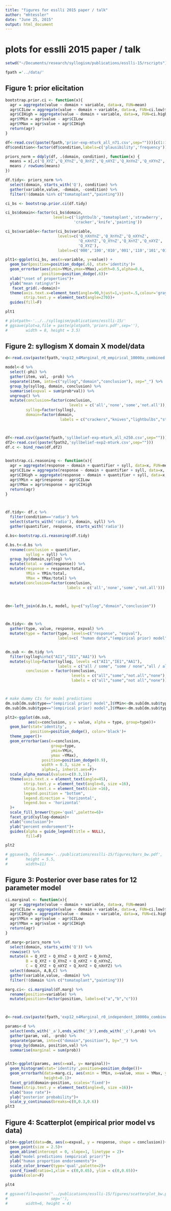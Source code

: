 ```yaml
---
title: "figures for esslli 2015 paper / talk"
author: "mhtessler"
date: "June 25, 2015"
output: html_document
---
```

# plots for esslli 2015 paper / talk

```r
setwd("~/Documents/research/syllogism/publications/esslli-15/rscripts")

fpath ='../data/'

```

## Figure 1: prior elicitation
```r
bootstrap.prior.ci <- function(x){
  agr = aggregate(value ~ domain + variable, data=x, FUN=mean)
  agr$CILow = aggregate(value ~ domain + variable, data=x, FUN=ci.low)$value
  agr$CIHigh = aggregate(value ~ domain + variable, data=x, FUN=ci.high)$value
  agr$YMin = agr$value - agr$CILow
  agr$YMax = agr$value + agr$CIHigh
  return(agr)
}

df<-read.csv((paste(fpath,'prior-exp-mturk_all_n71.csv',sep="")))[c(1:12,16)]
df$condition<-factor(df$condition,labels=c('plausibility','frequency'))

priors_norm = ddply(df, .(domain, condition), function(x) {
  means = x[,c('Q_XYZ','Q_XYnZ','Q_XnYZ','Q_nXYZ','Q_XnYnZ','Q_nXYnZ','Q_nXnYZ','Q_nXnYnZ')]
  means / rowSums(means)
})

df.tidy<- priors_norm %>%
  select(domain, starts_with('Q'), condition) %>%
  gather(variable,value, -domain, -condition) %>%
  filter(!(domain %in% c("tomatoplant","painting")))

ci_bs <- bootstrap.prior.ci(df.tidy)

ci_bs$domain<-factor(ci_bs$domain,
                     levels=c('lightbulb','tomatoplant','strawberry',
                              'cracker','knife','painting'))

ci_bs$variable<-factor(ci_bs$variable,
                       levels=c('Q_nXnYnZ','Q_XnYnZ','Q_nXYnZ',
                                'Q_nXnYZ','Q_XYnZ','Q_XnYZ','Q_nXYZ',
                                'Q_XYZ'),
                       labels=c('000','100','010','001','110','101','011','111'))

plt1<-ggplot(ci_bs, aes(x=variable, y=value)) + 
  geom_bar(position=position_dodge(.6), stat='identity')+
  geom_errorbar(aes(ymin=YMin,ymax=YMax),width=0.5,alpha=0.6,
                position=position_dodge(.6))+
  xlab("\nset of properties")+
  ylab("mean rating\n")+
   facet_grid(.~domain)+
  theme(axis.text.x=element_text(angle=90,hjust=1,vjust=.5,colour='gray50'),
        strip.text.y = element_text(angle=270))+
  guides(fill=F)

plt1

# plotpath<-'../../syllogism/publications/esslli-15/'
# ggsave(plot=a,file = paste(plotpath,'priors.pdf',sep=''), 
#        width = 8, height = 3.5)
```


## Figure 2: syllogism X domain X model/data

```r
d<-read.csv(paste(fpath,'exp12_n4Marginal_r0_empirical_10000a_combined.csv',sep=''))

model<-d %>% 
  select(-phi) %>%
  gather(item, val, -prob) %>%
  separate(item, into=c("syllog","domain","conclusion"), sep="_") %>%
  group_by(syllog, domain, conclusion) %>%
  summarise(expval = sum(prob*val)) %>%
  ungroup() %>%
  mutate(conclusion=factor(conclusion, 
                            levels = c('all','none','some','not.all')),
         syllog=factor(syllog),
         domain=factor(domain, 
                        labels = c("crackers","knives","lightbulbs","strawberries")))



df<-read.csv((paste(fpath,'syllbelief-exp-mturk_all_n250.csv',sep="")))
df2<-read.csv((paste(fpath2,'syllbelief-exp2-mturk.csv',sep="")))
df.c <- bind_rows(df,df2)


bootstrap.ci.reasoning <- function(x){
  agr = aggregate(response ~ domain + quantifier + syll, data=x, FUN=mean)
  agr$CILow = aggregate(response ~ domain + quantifier + syll, data=x, FUN=ci.low)$response
  agr$CIHigh = aggregate(response ~ domain + quantifier + syll, data=x, FUN=ci.high)$response
  agr$YMin = agr$response - agr$CILow
  agr$YMax = agr$response + agr$CIHigh
  return(agr)
}



df.tidy<- df.c %>% 
  filter(condition=='radio') %>%
  select(starts_with('radio'), domain, syll) %>%
  gather(quantifier, response, starts_with('radio'))

d.bs<-bootstrap.ci.reasoning(df.tidy)

d.bs.t<-d.bs %>%
  rename(conclusion = quantifier, 
         syllog = syll) %>%
  group_by(domain,syllog) %>%
  mutate(total = sum(response)) %>%
  mutate(response = response/total,
         YMin = YMin/total,
         YMax = YMax/total) %>%
  mutate(conclusion=factor(conclusion, 
                           labels = c('all','none','some','not.all')))



dm<-left_join(d.bs.t, model, by=c("syllog","domain","conclusion"))



dm.tidy<- dm %>% 
  gather(type, value, response, expval) %>%
  mutate(type = factor(type, levels=c("response", "expval"),
                       labels=c( "human data","(empirical prior) model")))


dm.sub <- dm.tidy %>% 
  filter(syllog%in%c("AI1","IE1","AA1")) %>%
  mutate(syllog=factor(syllog, levels =c("AI1","IE1","AA1"), 
                       labels = c("all / some", "some / none","all / all")),
         conclusion = factor(conclusion, 
                             levels = c("all","some","not.all","none"),
                             labels = c("all","some","not all","none")))



# make dummy CIs for model predictions
dm.sub[dm.sub$type=="(empirical prior) model",]$YMin<-dm.sub[dm.sub$type=="(empirical prior) model",]$value
dm.sub[dm.sub$type=="(empirical prior) model",]$YMax<-dm.sub[dm.sub$type=="(empirical prior) model",]$value

plt2<-ggplot(dm.sub, 
          aes(x=conclusion, y = value, alpha = type, group=type))+
  geom_bar(stat='identity', 
           position=position_dodge(), color='black')+
  theme_paper()+
  geom_errorbar(aes(x=conclusion,
                    group=type,
                    ymin=YMin, 
                    ymax =YMax), 
                position=position_dodge(0.9),
                width = 0.3, size = 1,
                alpha=1, inherit.aes=F)+
  scale_alpha_manual(values=c(0.3,1))+
  theme(axis.text.x = element_text(angle=45),
        strip.text.y = element_text(angle=0, size =16),
        strip.text.x = element_text(size =16),
        legend.position = "bottom",
        legend.direction = 'horizontal',
        legend.box = 'horizontal'
  )+
  scale_fill_brewer(type='qual',palette=6)+
  facet_grid(syllog~domain)+
  xlab("conclusion")+
  ylab("percent endorsement")+
  guides(alpha = guide_legend(title = NULL),
         fill=F)

plt2

# ggsave(b, filename='../publications/esslli-15/figures/bars_bw.pdf',
#        height = 5.5,
#        width=11)
```

## Figure 3: Posterior over base rates for 12 parameter model

```r

ci.marginal <- function(x){
  agr = aggregate(value ~ domain + variable, data=x, FUN=mean)
  agr$CILow = aggregate(value ~ domain + variable, data=x, FUN=ci.low)$value
  agr$CIHigh = aggregate(value ~ domain + variable, data=x, FUN=ci.high)$value
  agr$YMin = agr$value - agr$CILow
  agr$YMax = agr$value + agr$CIHigh
  return(agr)
}

df.marg<-priors_norm %>%
  select(domain, starts_with('Q')) %>%
  rowwise() %>%
  mutate(A = Q_XYZ + Q_XYnZ + Q_XnYZ + Q_XnYnZ,
         B = Q_XYZ + Q_XYnZ + Q_nXYZ + Q_nXYnZ,
         C = Q_XYZ + Q_nXYZ + Q_XnYZ + Q_nXnYZ) %>%
  select(domain, A,B,C) %>%
  gather(variable,value, -domain) %>%
  filter(!(domain %in% c("tomatoplant","painting")))

marg.ci<- ci.marginal(df.marg) %>%
  rename(position=variable) %>%
  mutate(position=factor(position, labels=c("a","b","c")))



d<-read.csv(paste(fpath,'exp12_n4Marginal_r0_independent_10000a_combined.csv',sep=''))

params<-d %>%
  select(ends_with('_a'),ends_with('_b'),ends_with('_c'),prob) %>%
  gather(param, val, -prob) %>%
  separate(param, into=c("domain","position"), by="_") %>%
  group_by(domain, position,val) %>%
  summarise(marginal = sum(prob))


plt3<-ggplot(params, aes(x=val, y= marginal))+
  geom_histogram(stat='identity',position=position_dodge())+
  geom_errorbarh(data=marg.ci, aes(xmin = YMin, x=value, xmax = YMax, y=0.6),
                 height=0.1)+
  facet_grid(domain~position, scales='fixed')+
  theme(strip.text.y = element_text(angle=0, size =16))+
  xlab("base rate")+
  ylab("posterior probability")+
  scale_y_continuous(breaks=c(0,0.3,0.6))
plt3
```

## Figure 4: Scatterplot (empirical prior model vs data)

```r
plt4<-ggplot(data=dm, aes(x=expval, y = response, shape = conclusion))+
  geom_point(size = 2.5)+
  geom_abline(intercept = 0, slope=1, linetype = 2)+
  xlab("model predictions (empirical prior)")+
  ylab("human proportion endorsements")+
  scale_color_brewer(type='qual',palette=2)+
  coord_fixed(ratio=1,xlim = c(0,0.65), ylim = c(0,0.65))+
  guides(color=F)

plt4

# ggsave(file=paste("../publications/esslli-15/figures/scatterplot_bw.pdf",
#                   sep=''),
#        width=6, height = 4)


```

